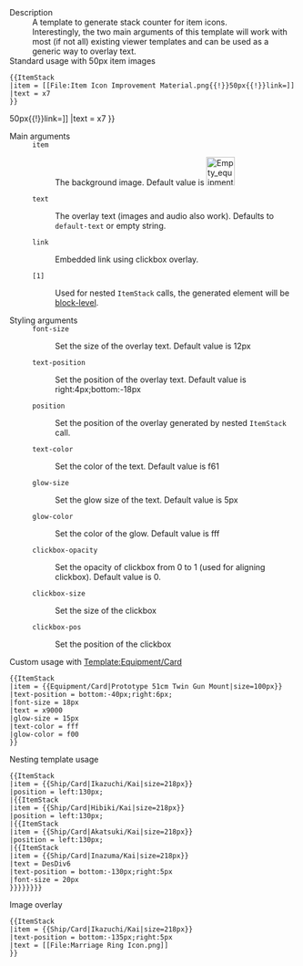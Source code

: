 ;Description
:A template to generate stack counter for item icons.
:Interestingly, the two main arguments of this template will work with most (if not all) existing viewer templates and can be used as a generic way to overlay text.
;Standard usage with 50px item images
<pre>
{{ItemStack
|item = [[File:Item Icon Improvement Material.png{{!}}50px{{!}}link=]]
|text = x7
}}
</pre>
{{ItemStack
|item = [[File:Item Icon Improvement Material.png{{!}}50px{{!}}link=]]
|text = x7
}}
;Main arguments
:<code><nowiki>item</nowiki></code>
::The background image. Default value is [[File:Empty equipment card slot.png|50px|link=]]
:<code><nowiki>text</nowiki></code>
::The overlay text (images and audio also work). Defaults to <code>default-text</code> or empty string.
:<code><nowiki>link</nowiki></code>
::Embedded link using clickbox overlay.
:<code><nowiki>[1]</nowiki></code>
::Used for nested <code><nowiki>ItemStack</nowiki></code> calls, the generated element will be [[Wikipedia:HTML_element#Block_elements|block-level]].
;Styling arguments
:<code><nowiki>font-size</nowiki></code>
::Set the size of the overlay text. Default value is 12px
:<code><nowiki>text-position</nowiki></code>
::Set the position of the overlay text. Default value is right:4px;bottom:-18px
:<code><nowiki>position</nowiki></code>
::Set the position of the overlay generated by nested <code><nowiki>ItemStack</nowiki></code> call.
:<code><nowiki>text-color</nowiki></code>
::Set the color of the text. Default value is f61
:<code><nowiki>glow-size</nowiki></code>
::Set the glow size of the text. Default value is 5px
:<code><nowiki>glow-color</nowiki></code>
::Set the color of the glow. Default value is fff
:<code><nowiki>clickbox-opacity</nowiki></code>
::Set the opacity of clickbox from 0 to 1 (used for aligning clickbox). Default value is 0.
:<code><nowiki>clickbox-size</nowiki></code>
::Set the size of the clickbox
:<code><nowiki>clickbox-pos</nowiki></code>
::Set the position of the clickbox

;Custom usage with [[Template:Equipment/Card]]
<pre>
{{ItemStack
|item = {{Equipment/Card|Prototype 51cm Twin Gun Mount|size=100px}}
|text-position = bottom:-40px;right:6px;
|font-size = 18px
|text = x9000
|glow-size = 15px
|text-color = fff
|glow-color = f00
}}
</pre>
{{ItemStack
|item = {{Equipment/Card|Prototype 51cm Twin Gun Mount|size=100px}}
|text-position = bottom:-40px;right:6px;
|font-size = 18px
|text = x9000
|glow-size = 8px
|text-color = fff
|glow-color = f00
}}
;Nesting template usage
<pre>
{{ItemStack
|item = {{Ship/Card|Ikazuchi/Kai|size=218px}}
|position = left:130px;
|{{ItemStack
|item = {{Ship/Card|Hibiki/Kai|size=218px}}
|position = left:130px;
|{{ItemStack
|item = {{Ship/Card|Akatsuki/Kai|size=218px}}
|position = left:130px;
|{{ItemStack
|item = {{Ship/Card|Inazuma/Kai|size=218px}}
|text = DesDiv6
|text-position = bottom:-130px;right:5px
|font-size = 20px
}}}}}}}}
</pre>
{{ItemStack
|item = {{Ship/Card|Ikazuchi/Kai|size=218px}}
|position = left:130px;
|{{ItemStack
|item = {{Ship/Card|Hibiki/Kai|size=218px}}
|position = left:130px;
|{{ItemStack
|item = {{Ship/Card|Akatsuki/Kai|size=218px}}
|position = left:130px;
|{{ItemStack
|item = {{Ship/Card|Inazuma/Kai|size=218px}}
|text = DesDiv6
|text-position = bottom:-130px;right:5px
|font-size = 20px
}}}}}}}}
;Image overlay
<pre>
{{ItemStack
|item = {{Ship/Card|Ikazuchi/Kai|size=218px}}
|text-position = bottom:-135px;right:5px
|text = [[File:Marriage Ring Icon.png]]
}}
</pre>
{{ItemStack
|item = {{Ship/Card|Ikazuchi/Kai|size=218px}}
|text-position = bottom:-135px;right:5px
|text = [[File:Marriage Ring Icon.png]]
}}